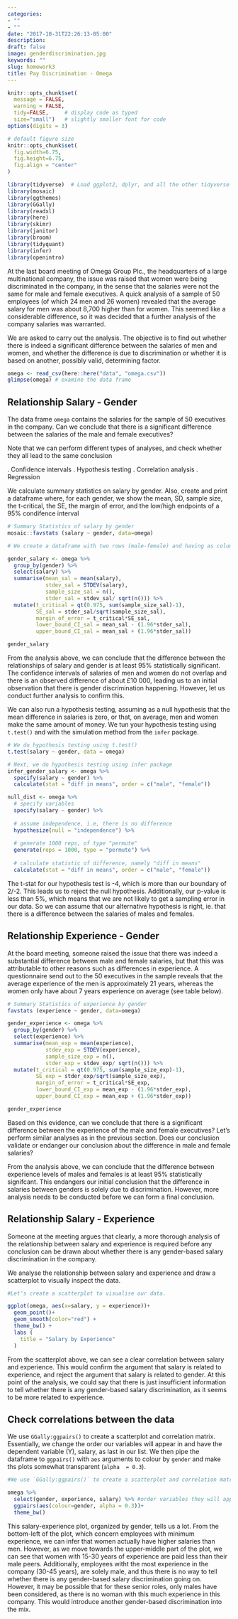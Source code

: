 ```yaml
---
categories:
- ""
- ""
date: "2017-10-31T22:26:13-05:00"
description: 
draft: false
image: genderdiscrimination.jpg
keywords: ""
slug: homework3
title: Pay Discrimination - Omega 
---
```



```r
knitr::opts_chunk$set(
  message = FALSE, 
  warning = FALSE, 
  tidy=FALSE,     # display code as typed
  size="small")   # slightly smaller font for code
options(digits = 3)

# default figure size
knitr::opts_chunk$set(
  fig.width=6.75, 
  fig.height=6.75,
  fig.align = "center"
)
```


```r
library(tidyverse)  # Load ggplot2, dplyr, and all the other tidyverse packages
library(mosaic)
library(ggthemes)
library(GGally)
library(readxl)
library(here)
library(skimr)
library(janitor)
library(broom)
library(tidyquant)
library(infer)
library(openintro)
```


At the last board meeting of Omega Group Plc., the headquarters of a large multinational company, the issue was raised that women were being discriminated in the company, in the sense that the salaries were not the same for male and female executives. A quick analysis of a sample of 50 employees (of which 24 men and 26 women) revealed that the average salary for men was about 8,700 higher than for women. This seemed like a considerable difference, so it was decided that a further analysis of the company salaries was warranted. 

We are asked to carry out the analysis. The objective is to find out whether there is indeed a significant difference between the salaries of men and women, and whether the difference is due to discrimination or whether it is based on another, possibly valid, determining factor. 


```r
omega <- read_csv(here::here("data", "omega.csv"))
glimpse(omega) # examine the data frame
```

## Relationship Salary - Gender 

The data frame `omega`  contains the salaries for the sample of 50 executives in the company. Can we conclude that there is a significant difference between the salaries of the male and female executives?

Note that we can perform different types of analyses, and check whether they all lead to the same conclusion 

.	Confidence intervals
.	Hypothesis testing
.	Correlation analysis
.	Regression

We calculate summary statistics on salary by gender. Also, create and print a dataframe where, for each gender, we show the mean, SD, sample size, the t-critical, the SE, the margin of error, and the low/high endpoints of a 95% condifence interval

```r
# Summary Statistics of salary by gender
mosaic::favstats (salary ~ gender, data=omega)

# We create a dataframe with two rows (male-female) and having as columns gender, mean, SD, sample size, the t-critical value, the standard error, the margin of error, and the low/high endpoints of a 95% condifence interval

gender_salary <- omega %>%
  group_by(gender) %>%
  select(salary) %>%
  summarise(mean_sal = mean(salary),
            stdev_sal = STDEV(salary),
            sample_size_sal = n(),
            stder_sal = stdev_sal/ sqrt(n())) %>%
  mutate(t_critical = qt(0.975, sum(sample_size_sal)-1),
         SE_sal = stder_sal/sqrt(sample_size_sal),
         margin_of_error = t_critical*SE_sal,
         lower_bound_CI_sal = mean_sal - (1.96*stder_sal),
         upper_bound_CI_sal = mean_sal + (1.96*stder_sal))

gender_salary  
```


From the analysis above, we can conclude that the difference between the relationships of salary and gender is at least 95% statistically significant. The confidence intervals of salaries of men and women do not overlap and there is an observed difference of about £10 000, leading us to an initial observation that there is gender discrimination happening. However, let us conduct further analysis to confirm this.


We can also run a hypothesis testing, assuming as a null hypothesis that the mean difference in salaries is zero, or that, on average, men and women make the same amount of money. We tun your hypothesis testing using `t.test()` and with the simulation method from the `infer` package.

```r
# We do hypothesis testing using t.test() 
t.test(salary ~ gender, data = omega)

# Next, we do hypothesis testing using infer package
infer_gender_salary <- omega %>%
  specify(salary ~ gender) %>%
  calculate(stat = "diff in means", order = c("male", "female"))

null_dist <- omega %>%
  # specify variables
  specify(salary ~ gender) %>%
  
  # assume independence, i.e, there is no difference
  hypothesize(null = "independence") %>%
  
  # generate 1000 reps, of type "permute"
  generate(reps = 1000, type = "permute") %>%
  
  # calculate statistic of difference, namely "diff in means"
  calculate(stat = "diff in means", order = c("male", "female"))

```

The t-stat for our hypothesis test is -4, which is more than our boundary of 2/-2. This leads us to reject the null hypothesis. Additionally, our p-value is less than 5%, which means that we are not likely to get a sampling error in our data. So we can assume that our alternative hypothesis is right, ie. that there is a difference between the salaries of males and females.

## Relationship Experience - Gender

At the board meeting, someone raised the issue that there was indeed a substantial difference between male and female salaries, but that this was attributable to other reasons such as differences in experience. A questionnaire send out to the 50 executives in the sample reveals that the average experience of the men is approximately 21 years, whereas the women only have about 7 years experience on average (see table below).

```r
# Summary Statistics of experience by gender
favstats (experience ~ gender, data=omega)

gender_experience <- omega %>%
  group_by(gender) %>%
  select(experience) %>%
  summarise(mean_exp = mean(experience),
            stdev_exp = STDEV(experience),
            sample_size_exp = n(),
            stder_exp = stdev_exp/ sqrt(n())) %>%
  mutate(t_critical = qt(0.975, sum(sample_size_exp)-1),
         SE_exp = stder_exp/sqrt(sample_size_exp),
         margin_of_error = t_critical*SE_exp,
         lower_bound_CI_exp = mean_exp - (1.96*stder_exp),
         upper_bound_CI_exp = mean_exp + (1.96*stder_exp))

gender_experience
```

Based on this evidence, can we conclude that there is a significant difference between the experience of the male and female executives? Let's perform similar analyses as in the previous section. Does our conclusion validate or endanger our conclusion about the difference in male and female salaries?  

From the analysis above, we can conclude that the difference between experience levels of males and females is at least 95% statistically signifcant. This endangers our initial conclusion that the difference in salaries between genders is solely due to discrimination. However, more analysis needs to be conducted before we can form a final conclusion. 

## Relationship Salary - Experience 

Someone at the meeting argues that clearly, a more thorough analysis of the relationship between salary and experience is required before any conclusion can be drawn about whether there is any gender-based salary discrimination in the company.

We analyse the relationship between salary and experience and draw a scatterplot to visually inspect the data.


```r
#Let's create a scatterplot to visualise our data.

ggplot(omega, aes(x=salary, y = experience))+
  geom_point()+
  geom_smooth(color="red") +
  theme_bw() +
  labs (
    title = "Salary by Experience"
  )
```

From the scatterplot above, we can see a clear correlation between salary and experience. This would confirm the argument that salary is related to experience, and reject the argument that salary is related to gender. At this point of the analysis, we could say that there is just insufficient information to tell whether there is any gender-based salary discrimination, as it seems to be more related to experience. 

## Check correlations between the data

We use `GGally:ggpairs()` to create a scatterplot and correlation matrix. Essentially, we change the order our variables will appear in and have the dependent variable (Y), salary, as last in our list. We then pipe the dataframe to `ggpairs()` with `aes` arguments to colour by `gender` and make ths plots somewhat transparent (`alpha  = 0.3`).

```r
#We use `GGally:ggpairs()` to create a scatterplot and correlation matrix

omega %>% 
  select(gender, experience, salary) %>% #order variables they will appear in ggpairs()
  ggpairs(aes(colour=gender, alpha = 0.3))+
  theme_bw()
```


This salary-experience plot, organized by gender, tells us a lot. From the bottom-left of the plot, which concern employees with minimum experience, we can infer that women actually have higher salaries than men. However, as we move towards the upper-middle part of the plot, we can see that women with 15-30 years of experience are paid less than their male peers. Additionally, employees witht the most experience in the company (30-45 years), are solely male, and thus there is no way to tell whether there is any gender-based salary discrimination going on. However, it may be possible that for these senior roles, only males have been considered, as there is no woman with this much experience in this company. This would introduce another gender-based discrimination into the mix.

